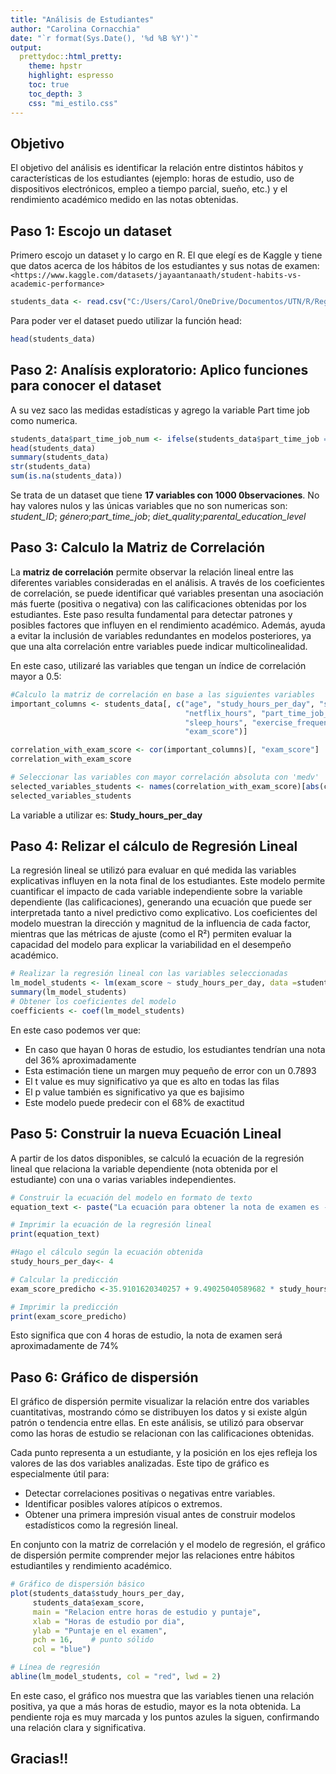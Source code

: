 ---
title: "Análisis de Estudiantes"
author: "Carolina Cornacchia"
date: "`r format(Sys.Date(), '%d %B %Y')`"
output:
  prettydoc::html_pretty:
    theme: hpstr
    highlight: espresso
    toc: true
    toc_depth: 3
    css: "mi_estilo.css"
---
## Objetivo

El objetivo del análisis es identificar la relación entre distintos hábitos y características de los estudiantes (ejemplo: horas de estudio, uso de dispositivos electrónicos, empleo a tiempo parcial, sueño, etc.) y el rendimiento académico medido en las notas obtenidas.

## Paso 1: Escojo un dataset

Primero escojo un dataset y lo cargo en R. El que elegí es de Kaggle y tiene que datos
acerca de los hábitos de los estudiantes y sus notas de examen:
`<https://www.kaggle.com/datasets/jayaantanaath/student-habits-vs-academic-performance>` 

```{r}
students_data <- read.csv("C:/Users/Carol/OneDrive/Documentos/UTN/R/Regresion_lineal/student_habits_performance.csv", stringsAsFactors = FALSE)
```

Para poder ver el dataset puedo utilizar la función head: 

```{r}
head(students_data)
```
## Paso 2: Analísis exploratorio: Aplico funciones para conocer el dataset

A su vez saco las medidas estadísticas y agrego la variable Part time job como numerica. 

```{r}
students_data$part_time_job_num <- ifelse(students_data$part_time_job == "No", 1, 0)
head(students_data)
summary(students_data)
str(students_data)
sum(is.na(students_data))
```

Se trata de un dataset que tiene **17 variables con 1000 0bservaciones**. No hay valores nulos y las únicas variables que no son numericas son:
*student_ID*; *género*;*part_time_job*; *diet_quality*;*parental_education_level*

## Paso 3: Calculo la Matriz de Correlación

La **matriz de correlación** permite observar la relación lineal entre las diferentes variables consideradas en el análisis. A través de los coeficientes de correlación, se puede identificar qué variables presentan una asociación más fuerte (positiva o negativa) con las calificaciones obtenidas por los estudiantes.
Este paso resulta fundamental para detectar patrones y posibles factores que influyen en el rendimiento académico. Además, ayuda a evitar la inclusión de variables redundantes en modelos posteriores, ya que una alta correlación entre variables puede indicar multicolinealidad.

En este caso, utilizaré las variables que tengan un índice de correlación mayor a 0.5: 

```{r}
#Calculo la matriz de correlación en base a las siguientes variables
important_columns <- students_data[, c("age", "study_hours_per_day", "social_media_hours",
                                       "netflix_hours", "part_time_job_num", "attendance_percentage",
                                       "sleep_hours", "exercise_frequency", "mental_health_rating",
                                       "exam_score")] 

correlation_with_exam_score <- cor(important_columns)[, "exam_score"]
correlation_with_exam_score

# Seleccionar las variables con mayor correlación absoluta con 'medv'
selected_variables_students <- names(correlation_with_exam_score)[abs(correlation_with_exam_score) > 0.5]
selected_variables_students
```
La variable a utilizar es: **Study_hours_per_day**

## Paso 4: Relizar el cálculo de Regresión Lineal

La regresión lineal se utilizó para evaluar en qué medida las variables explicativas influyen en la nota final de los estudiantes. Este modelo permite cuantificar el impacto de cada variable independiente sobre la variable dependiente (las calificaciones), generando una ecuación que puede ser interpretada tanto a nivel predictivo como explicativo.
Los coeficientes del modelo muestran la dirección y magnitud de la influencia de cada factor, mientras que las métricas de ajuste (como el R²) permiten evaluar la capacidad del modelo para explicar la variabilidad en el desempeño académico.

```{r}
# Realizar la regresión lineal con las variables seleccionadas
lm_model_students <- lm(exam_score ~ study_hours_per_day, data =students_data )
summary(lm_model_students)
# Obtener los coeficientes del modelo
coefficients <- coef(lm_model_students)

```

En este caso podemos ver que:

- En caso que hayan 0 horas de estudio, los estudiantes tendrían una nota del 36% aproximadamente
- Esta estimación tiene un margen muy pequeño de error con un 0.7893 
- El t value es muy significativo ya que es alto en todas las filas 
- El p value también es significativo ya que es bajisimo 
- Este modelo puede predecir con el 68% de exactitud

## Paso 5: Construir la nueva Ecuación Lineal

A partir de los datos disponibles, se calculó la ecuación de la regresión lineal que relaciona la variable dependiente (nota obtenida por el estudiante) con una o varias variables independientes.

```{r}
# Construir la ecuación del modelo en formato de texto
equation_text <- paste("La ecuación para obtener la nota de examen es -> Exam_score =", paste0(coefficients[1], " + ", paste0(coefficients[-1], " * ", names(coefficients[-1]), collapse = " + ")))

# Imprimir la ecuación de la regresión lineal
print(equation_text)
```

```{r}
#Hago el cálculo según la ecuación obtenida
study_hours_per_day<- 4

# Calcular la predicción
exam_score_predicho <-35.9101620340257 + 9.49025040589682 * study_hours_per_day

# Imprimir la predicción
print(exam_score_predicho)
```

Esto significa que con 4 horas de estudio, la nota de examen será
aproximadamente de 74%

## Paso 6: Gráfico de dispersión

El gráfico de dispersión permite visualizar la relación entre dos variables cuantitativas, mostrando cómo se distribuyen los datos y si existe algún patrón o tendencia entre ellas. En este análisis, se utilizó para observar como las horas de estudio se relacionan con las calificaciones obtenidas.

Cada punto representa a un estudiante, y la posición en los ejes refleja los valores de las dos variables analizadas. Este tipo de gráfico es especialmente útil para:

- Detectar correlaciones positivas o negativas entre variables.
- Identificar posibles valores atípicos o extremos.
- Obtener una primera impresión visual antes de construir modelos estadísticos como la regresión lineal.

En conjunto con la matriz de correlación y el modelo de regresión, el gráfico de dispersión permite comprender mejor las relaciones entre hábitos estudiantiles y rendimiento académico.

```{r}
# Gráfico de dispersión básico
plot(students_data$study_hours_per_day,
     students_data$exam_score,
     main = "Relacion entre horas de estudio y puntaje",
     xlab = "Horas de estudio por dia",
     ylab = "Puntaje en el examen",
     pch = 16,    # punto sólido
     col = "blue")

# Línea de regresión
abline(lm_model_students, col = "red", lwd = 2)
```

En este caso, el gráfico nos muestra que las variables tienen una
relación positiva, ya que a más horas de estudio, mayor es la nota
obtenida. La pendiente roja es muy marcada y los puntos azules la
siguen, confirmando una relación clara y significativa.

## Gracias!!

